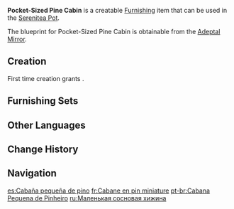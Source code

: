 {{Furnishing Infobox
|id             = 370207
|image          = Item Pocket-Sized Pine Cabin.png
|category       = Building
|subcategory    = Mondstadt
|quality        = 3
|adeptal_energy = 60
|load           = 160
|reduced_load   = 118
|description    = A compact wooden building that takes very little time to set up. It is only sufficient for two people to rest there for a time and is the ad hoc dwelling of choice for [[Knights of Favonius|knights]] who are on duty out in the wilds. Forgotten places of this kind may now house [[Slimes]] and [[Boom Blossom]]s, so open the door with care.
|blueprint      = Adeptal Mirror
|adeptal mirror = 3
}}
'''Pocket-Sized Pine Cabin''' is a creatable [[Furnishing]] item that can be used in the [[Serenitea Pot]].

The blueprint for Pocket-Sized Pine Cabin is obtainable from the [[Adeptal Mirror]].

==Creation==
First time creation grants {{Item|Trust|24|x=60}}.
{{Recipe
|type = Creation
|time = 14h
|Pine Wood = 12
|sort = Pine Wood
}}

==Furnishing Sets==
{{Craft Usage}}

==Other Languages==
{{Other Languages
|en      = Pocket-Sized Pine Cabin
|zhs     = 袖珍松木小屋
|zhs_rm  = Xiùzhēn Sōngmù Xiǎowū
|zht     = 袖珍松木小屋
|zht_rm  = Xiùzhēn Sōngmù Xiǎowū
|zh_tl   = 
|ja      = 小さな松の小屋
|ja_rm   = Chiisana Matsu no Koya
|ja_tl   = 
|ko      = 아담한 소나무 오두막
|ko_rm   = Adamhan Sonamu Odumak
|ko_tl   = Neat Pine-tree Cabin
|es      = Cabaña pequeña de pino
|es_tl   = Little Pine Cabin
|fr      = Cabane en pin miniature
|fr_tl   = Tiny Pine Cabin
|ru      = Маленькая сосновая хижина
|ru_tl   = Tiny Pine Cabin
|th      = บ้านไม้สนหลังเล็ก
|th_rm   = 
|th_tl   = 
|vi      = Nhà Nhỏ Gỗ Thông Bỏ Túi
|vi_tl   = 
|de      = Kompakte Kiefernhütte
|de_tl   = Compact Pine Cabin
|id      = Kabin Pinus Berukuran Kecil
|id_tl   = Small Pine Cabin
|pt      = Cabana Pequena de Pinheiro
|pt_tl   = 
|tr      = Küçük Boy Çam Kulübe
|tr_tl   = 
|it      = Casetta in pino
|it_tl   = 
}}

==Change History==
{{Change History|1.5}}

==Navigation==
{{Furnishing Navbox|exterior}}

[[es:Cabaña pequeña de pino]]
[[fr:Cabane en pin miniature]]
[[pt-br:Cabana Pequena de Pinheiro]]
[[ru:Маленькая сосновая хижина]]